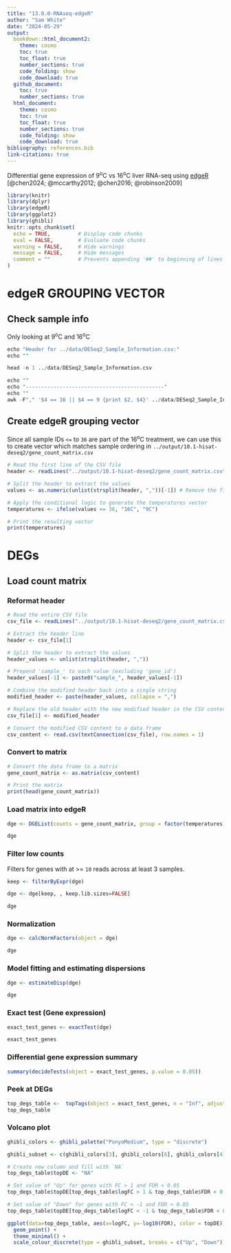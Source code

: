```yaml
---
title: "13.0.0-RNAseq-edgeR"
author: "Sam White"
date: "2024-05-29"
output: 
  bookdown::html_document2:
    theme: cosmo
    toc: true
    toc_float: true
    number_sections: true
    code_folding: show
    code_download: true
  github_document:
    toc: true
    number_sections: true
  html_document:
    theme: cosmo
    toc: true
    toc_float: true
    number_sections: true
    code_folding: show
    code_download: true
bibliography: references.bib
link-citations: true
---
```


Differential gene expression of 9<sup>o</sup>C vs 16<sup>o</sup>C liver RNA-seq using [edgeR](https://bioconductor.org/packages/release/bioc/vignettes/edgeR/inst/doc/edgeRUsersGuide.pdf) [@chen2024; @mccarthy2012; @chen2016; @robinson2009]

```r
library(knitr)
library(dplyr)
library(edgeR)
library(ggplot2)
library(ghibli)
knitr::opts_chunk$set(
  echo = TRUE,         # Display code chunks
  eval = FALSE,        # Evaluate code chunks
  warning = FALSE,     # Hide warnings
  message = FALSE,     # Hide messages
  comment = ""         # Prevents appending '##' to beginning of lines in code output
)
```

# edgeR GROUPING VECTOR

## Check sample info

Only looking at 9<sup>o</sup>C and 16<sup>o</sup>C

```r
echo "Header for ../data/DESeq2_Sample_Information.csv:"
echo ""

head -n 1 ../data/DESeq2_Sample_Information.csv

echo ""
echo "---------------------------------------------"
echo ""
awk -F"," '$4 == 16 || $4 == 9 {print $2, $4}' ../data/DESeq2_Sample_Information.csv | sort -n -k1,1
```

## Create edgeR grouping vector

Since all sample IDs `<=` to `36` are part of the 16<sup>o</sup>C treatment, we can use this to create vector which matches sample ordering in `../output/10.1-hisat-deseq2/gene_count_matrix.csv`

```r
# Read the first line of the CSV file
header <- readLines("../output/10.1-hisat-deseq2/gene_count_matrix.csv", n = 1)

# Split the header to extract the values
values <- as.numeric(unlist(strsplit(header, ","))[-1]) # Remove the first element which is "gene_id"

# Apply the conditional logic to generate the temperatures vector
temperatures <- ifelse(values <= 36, "16C", "9C")

# Print the resulting vector
print(temperatures)
```

# DEGs

## Load count matrix

### Reformat header

```r
# Read the entire CSV file
csv_file <- readLines("../output/10.1-hisat-deseq2/gene_count_matrix.csv")

# Extract the header line
header <- csv_file[1]

# Split the header to extract the values
header_values <- unlist(strsplit(header, ","))

# Prepend 'sample_' to each value (excluding 'gene_id')
header_values[-1] <- paste0("sample_", header_values[-1])

# Combine the modified header back into a single string
modified_header <- paste(header_values, collapse = ",")

# Replace the old header with the new modified header in the CSV content
csv_file[1] <- modified_header

# Convert the modified CSV content to a data frame
csv_content <- read.csv(textConnection(csv_file), row.names = 1)

```

### Convert to matrix

```r
# Convert the data frame to a matrix
gene_count_matrix <- as.matrix(csv_content)

# Print the matrix
print(head(gene_count_matrix))

```

### Load matrix into edgeR

```r
dge <- DGEList(counts = gene_count_matrix, group = factor(temperatures))

dge

```

### Filter low counts

Filters for genes with at \>= `10` reads across at least 3 samples.

```r
keep <- filterByExpr(dge)

dge <- dge[keep, , keep.lib.sizes=FALSE]

dge
```

### Normalization

```r
dge <- calcNormFactors(object = dge)

dge
```

### Model fitting and estimating dispersions

```r
dge <- estimateDisp(dge)

dge
```

### Exact test (Gene expression)

```r
exact_test_genes <- exactTest(dge)

exact_test_genes

```

### Differential gene expression summary

```r
summary(decideTests(object = exact_test_genes, p.value = 0.05))
```

### Peek at DEGs

```r
top_degs_table <-  topTags(object = exact_test_genes, n = "Inf", adjust.method = "fdr", p.value = 0.05)$table
top_degs_table

```

### Volcano plot

```r
ghibli_colors <- ghibli_palette("PonyoMedium", type = "discrete")

ghibli_subset <- c(ghibli_colors[3], ghibli_colors[6], ghibli_colors[4])

# Create new column and fill with `NA`
top_degs_table$topDE <- "NA"

# Set value of "Up" for genes with FC > 1 and FDR < 0.05
top_degs_table$topDE[top_degs_table$logFC > 1 & top_degs_table$FDR < 0.05] <- "Up"

# Set value of "Down" for genes with FC < -1 and FDR < 0.05
top_degs_table$topDE[top_degs_table$logFC < -1 & top_degs_table$FDR < 0.05] <- "Down"

ggplot(data=top_degs_table, aes(x=logFC, y=-log10(FDR), color = topDE)) + 
  geom_point() +
  theme_minimal() +
  scale_colour_discrete(type = ghibli_subset, breaks = c("Up", "Down"))
```
